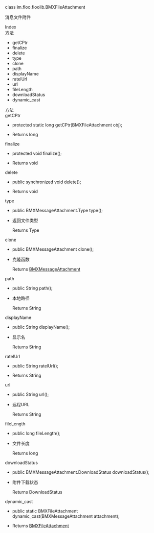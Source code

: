 <link rel="stylesheet" type="text/css" href="https://docs.qnsdk.com/styles/doc-v4-api.css" />
<div class="rtc-doc rtc-doc-page" id="rtc-doc">
<section class="rtc-doc-panel rtc-doc-describe rtc-doc-note">
                <p>class im.floo.floolib.BMXFileAttachment</p>
                <p>消息文件附件</p>
</section>
            <div class="rtc-doc-page-wrap">Index</div>
<section class="rtc-doc-panel">
        <div class="rtc-doc-page-title">方法</div>
        <ul class="rtc-doc-catalogue">
                <li><a onClick='document.location.replace(`${document.location.protocol}//${document.location.host}${document.location.pathname}${document.location.search}#getCPtr`)'>getCPtr</a></li>
                <li><a onClick='document.location.replace(`${document.location.protocol}//${document.location.host}${document.location.pathname}${document.location.search}#finalize`)'>finalize</a></li>
                <li><a onClick='document.location.replace(`${document.location.protocol}//${document.location.host}${document.location.pathname}${document.location.search}#delete`)'>delete</a></li>
                <li><a onClick='document.location.replace(`${document.location.protocol}//${document.location.host}${document.location.pathname}${document.location.search}#type`)'>type</a></li>
                <li><a onClick='document.location.replace(`${document.location.protocol}//${document.location.host}${document.location.pathname}${document.location.search}#clone`)'>clone</a></li>
                <li><a onClick='document.location.replace(`${document.location.protocol}//${document.location.host}${document.location.pathname}${document.location.search}#path`)'>path</a></li>
                <li><a onClick='document.location.replace(`${document.location.protocol}//${document.location.host}${document.location.pathname}${document.location.search}#displayName`)'>displayName</a></li>
                <li><a onClick='document.location.replace(`${document.location.protocol}//${document.location.host}${document.location.pathname}${document.location.search}#ratelUrl`)'>ratelUrl</a></li>
                <li><a onClick='document.location.replace(`${document.location.protocol}//${document.location.host}${document.location.pathname}${document.location.search}#url`)'>url</a></li>
                <li><a onClick='document.location.replace(`${document.location.protocol}//${document.location.host}${document.location.pathname}${document.location.search}#fileLength`)'>fileLength</a></li>
                <li><a onClick='document.location.replace(`${document.location.protocol}//${document.location.host}${document.location.pathname}${document.location.search}#downloadStatus`)'>downloadStatus</a></li>
                <li><a onClick='document.location.replace(`${document.location.protocol}//${document.location.host}${document.location.pathname}${document.location.search}#dynamic_cast`)'>dynamic_cast</a></li>
        </ul>
</section>
<div class="rtc-doc-page-wrap">方法</div>
<section class="rtc-doc-panel">
<div class="rtc-doc-page-title rtc-doc-antor" id="getCPtr">getCPtr</div>
<ul class="rtc-doc-page-container">
        <li class="rtc-doc-sign-signature">
protected static long getCPtr(BMXFileAttachment obj);</li>
    </li>
<li class="rtc-doc-page-description">
    <div class="rtc-doc-desc-wrap">
        <p></p>
    </div>
    <div class="rtc-doc-returns-title">Returns <span>long</span></div>
</li>
</ul>
</section>
<section class="rtc-doc-panel">
<div class="rtc-doc-page-title rtc-doc-antor" id="finalize">finalize</div>
<ul class="rtc-doc-page-container">
        <li class="rtc-doc-sign-signature">
protected void finalize();</li>
    </li>
<li class="rtc-doc-page-description">
    <div class="rtc-doc-desc-wrap">
        <p></p>
    </div>
    <div class="rtc-doc-returns-title">Returns <span>void</span></div>
</li>
</ul>
</section>
<section class="rtc-doc-panel">
<div class="rtc-doc-page-title rtc-doc-antor" id="delete">delete</div>
<ul class="rtc-doc-page-container">
        <li class="rtc-doc-sign-signature">
public synchronized void delete();</li>
    </li>
<li class="rtc-doc-page-description">
    <div class="rtc-doc-desc-wrap">
        <p></p>
    </div>
    <div class="rtc-doc-returns-title">Returns <span>void</span></div>
</li>
</ul>
</section>
<section class="rtc-doc-panel">
<div class="rtc-doc-page-title rtc-doc-antor" id="type">type</div>
<ul class="rtc-doc-page-container">
        <li class="rtc-doc-sign-signature">
public BMXMessageAttachment.Type type();</li>
    </li>
<li class="rtc-doc-page-description">
    <div class="rtc-doc-desc-wrap">
        <p>返回文件类型</p>
    </div>
    <div class="rtc-doc-returns-title">Returns <span>Type</span></div>
</li>
</ul>
</section>
<section class="rtc-doc-panel">
<div class="rtc-doc-page-title rtc-doc-antor" id="clone">clone</div>
<ul class="rtc-doc-page-container">
        <li class="rtc-doc-sign-signature">
public BMXMessageAttachment clone();</li>
    </li>
<li class="rtc-doc-page-description">
    <div class="rtc-doc-desc-wrap">
        <p>克隆函数</p>
    </div>
    <div class="rtc-doc-returns-title">Returns <span><a href='/IM/api/8244/bmxmessageattachment'>BMXMessageAttachment</a></span></div>
</li>
</ul>
</section>
<section class="rtc-doc-panel">
<div class="rtc-doc-page-title rtc-doc-antor" id="path">path</div>
<ul class="rtc-doc-page-container">
        <li class="rtc-doc-sign-signature">
public String path();</li>
    </li>
<li class="rtc-doc-page-description">
    <div class="rtc-doc-desc-wrap">
        <p>本地路径</p>
    </div>
    <div class="rtc-doc-returns-title">Returns <span>String</span></div>
</li>
</ul>
</section>
<section class="rtc-doc-panel">
<div class="rtc-doc-page-title rtc-doc-antor" id="displayName">displayName</div>
<ul class="rtc-doc-page-container">
        <li class="rtc-doc-sign-signature">
public String displayName();</li>
    </li>
<li class="rtc-doc-page-description">
    <div class="rtc-doc-desc-wrap">
        <p>显示名</p>
    </div>
    <div class="rtc-doc-returns-title">Returns <span>String</span></div>
</li>
</ul>
</section>
<section class="rtc-doc-panel">
<div class="rtc-doc-page-title rtc-doc-antor" id="ratelUrl">ratelUrl</div>
<ul class="rtc-doc-page-container">
        <li class="rtc-doc-sign-signature">
public String ratelUrl();</li>
    </li>
<li class="rtc-doc-page-description">
    <div class="rtc-doc-desc-wrap">
        <p></p>
    </div>
    <div class="rtc-doc-returns-title">Returns <span>String</span></div>
</li>
</ul>
</section>
<section class="rtc-doc-panel">
<div class="rtc-doc-page-title rtc-doc-antor" id="url">url</div>
<ul class="rtc-doc-page-container">
        <li class="rtc-doc-sign-signature">
public String url();</li>
    </li>
<li class="rtc-doc-page-description">
    <div class="rtc-doc-desc-wrap">
        <p>远程URL</p>
    </div>
    <div class="rtc-doc-returns-title">Returns <span>String</span></div>
</li>
</ul>
</section>
<section class="rtc-doc-panel">
<div class="rtc-doc-page-title rtc-doc-antor" id="fileLength">fileLength</div>
<ul class="rtc-doc-page-container">
        <li class="rtc-doc-sign-signature">
public long fileLength();</li>
    </li>
<li class="rtc-doc-page-description">
    <div class="rtc-doc-desc-wrap">
        <p>文件长度</p>
    </div>
    <div class="rtc-doc-returns-title">Returns <span>long</span></div>
</li>
</ul>
</section>
<section class="rtc-doc-panel">
<div class="rtc-doc-page-title rtc-doc-antor" id="downloadStatus">downloadStatus</div>
<ul class="rtc-doc-page-container">
        <li class="rtc-doc-sign-signature">
public BMXMessageAttachment.DownloadStatus downloadStatus();</li>
    </li>
<li class="rtc-doc-page-description">
    <div class="rtc-doc-desc-wrap">
        <p>附件下载状态</p>
    </div>
    <div class="rtc-doc-returns-title">Returns <span>DownloadStatus</span></div>
</li>
</ul>
</section>
<section class="rtc-doc-panel">
<div class="rtc-doc-page-title rtc-doc-antor" id="dynamic_cast">dynamic_cast</div>
<ul class="rtc-doc-page-container">
        <li class="rtc-doc-sign-signature">
public static BMXFileAttachment dynamic_cast(BMXMessageAttachment attachment);</li>
    </li>
<li class="rtc-doc-page-description">
    <div class="rtc-doc-desc-wrap">
        <p></p>
    </div>
    <div class="rtc-doc-returns-title">Returns <span><a href='/IM/api/8210/bmxfileattachment'>BMXFileAttachment</a></span></div>
</li>
</ul>
</section>
</div>


